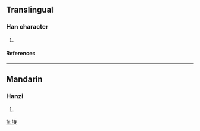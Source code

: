 ==Translingual==
===Han character===
{{Han char|rn=32|rad=土|as=09|sn=12|four=|canj=土手大日 (GQKA)}}
# {{defn|Han|sort=土09}}
====References====
{{Han ref|kx=0234.271|dkj=05308|hdz=10459.100|uh=583E|ud=22590}}
----
==Mandarin==
===Hanzi===
{{cmn-hanzi|pin=[[chuǎn]] ([[chuan3]])|wg=ch'uan<sup>3</sup>}}
# {{defn|Mandarin}}

[[fr:堾]]